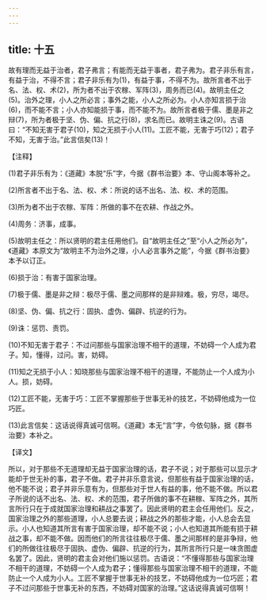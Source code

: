 ```yaml
---
---
---
```

title: 十五
---



故有理而无益于治者，君子弗言；有能而无益于事者，君子弗为。君子非乐有言，有益于治，不得不言；君子非乐有为(1)，有益于事，不得不为。故所言者不出于名、法、权、术(2)，所为者不出于农稼、军阵(3)，周务而已(4)。故明主任之(5)。治外之理，小人之所必言；事外之能，小人之所必为。小人亦知言损于治(6)，而不能不言；小人亦知能损于事，而不能不为。故所言者极于儒、墨是非之辩(7)，所为者极于坚、伪、偏、抗之行(8)，求名而已。故明主诛之(9)。古语曰：“不知无害于君子(10)，知之无损于小人(11)。工匠不能，无害于巧(12)；君子不知，无害于治。”此言信矣(13)！

【注释】

(1)君子非乐有为：《道藏》本脱“乐”字，今据《群书治要》本、守山阁本等补之。

(2)所言者不出于名、法、权、术：所说的话不出名、法、权、术的范围。

(3)所为者不出于农稼、军阵：所做的事不在农耕、作战之外。

(4)周务：济事，成事。

(5)故明主任之：所以贤明的君主任用他们。自“故明主任之”至“小人之所必为”，《道藏》本原文为“故明主不为治外之理，小人必言事外之能”，今据《群书治要》本予以订正。

(6)损于治：有害于国家治理。

(7)极于儒、墨是非之辩：极尽于儒、墨之间那样的是非辩难。极，穷尽，竭尽。

(8)坚、伪、偏、抗之行：固执、虚伪、偏辟、抗逆的行为。

(9)诛：惩罚、责罚。

(10)不知无害于君子：不过问那些与国家治理不相干的道理，不妨碍一个人成为君子。知，懂得，过问。害，妨碍。

(11)知之无损于小人：知晓那些与国家治理不相干的道理，不能防止一个人成为小人。损，妨碍。

(12)工匠不能，无害于巧：工匠不掌握那些于世事无补的技艺，不妨碍他成为一位巧匠。

(13)此言信矣：这话说得真诚可信啊。《道藏》本无“言”字，今依句脉，据《群书治要》本补之。

【译文】

所以，对于那些不无道理却无益于国家治理的话，君子不说；对于那些可以显示才能却于世无补的事，君子不做。君子并非乐意言说，但那些有益于国家治理的话，他不能不说；君子并非乐意有为，但那些对于世人有益的事，他不能不做。所以君子所说的话不出名、法、权、术的范围，君子所做的事不在耕稼、军阵之外，其所言所行只在于成就国家治理和耕战之事罢了。因此贤明的君主会任用他们。反之，国家治理之外的那些道理，小人总要去说；耕战之外的那些才能，小人总会去显示。小人也知道其所言有害于国家治理，却不能不说；小人也知道其所能有损于耕战之事，却不能不做。因而他们的所言往往极尽于儒、墨之间那样的是非争辩，他们的所做往往极尽于固执、虚伪、偏辟、抗逆的行为，其所言所行只是一味贪图虚名罢了。因此，贤明的君主会对他们施以惩罚。古语说：“不懂得那些与国家治理不相干的道理，不妨碍一个人成为君子；懂得那些与国家治理不相干的道理，不能防止一个人成为小人。工匠不掌握于世事无补的技艺，不妨碍他成为一位巧匠；君子不过问那些于世事无补的东西，不妨碍对国家的治理。”这话说得真诚可信啊！